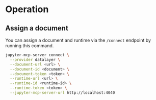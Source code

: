 # Operation

## Assign a document

You can assign a document and runtime via the `/connect` endpoint by running this command.

```bash
jupyter-mcp-server connect \
  --provider datalayer \
  --document-url <url> \
  --document-id <document> \
  --document-token <token> \
  --runtime-url <url> \
  --runtime-id <runtime-id> \
  --runtime-token <token> \
  --jupyter-mcp-server-url http://localhost:4040
```

